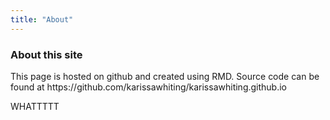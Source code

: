 ```yaml
---
title: "About"
---
```


### About this site

This page is hosted on github and created using RMD. Source code can be found at https://github.com/karissawhiting/karissawhiting.github.io


WHATTTTT
